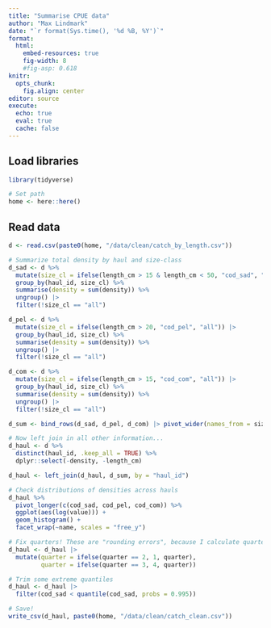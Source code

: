 ```yaml
---
title: "Summarise CPUE data"
author: "Max Lindmark"
date: "`r format(Sys.time(), '%d %B, %Y')`"
format: 
  html:
    embed-resources: true
    fig-width: 8
    #fig-asp: 0.618
knitr: 
  opts_chunk:
    fig.align: center
editor: source
execute: 
  echo: true
  eval: true
  cache: false
---
```


## Load libraries

```r
library(tidyverse)

# Set path
home <- here::here()
```

## Read data

```r
d <- read.csv(paste0(home, "/data/clean/catch_by_length.csv"))

# Summarize total density by haul and size-class
d_sad <- d %>% 
  mutate(size_cl = ifelse(length_cm > 15 & length_cm < 50, "cod_sad", "all")) |> 
  group_by(haul_id, size_cl) %>% 
  summarise(density = sum(density)) %>% 
  ungroup() |> 
  filter(!size_cl == "all")

d_pel <- d %>% 
  mutate(size_cl = ifelse(length_cm > 20, "cod_pel", "all")) |> 
  group_by(haul_id, size_cl) %>% 
  summarise(density = sum(density)) %>% 
  ungroup() |> 
  filter(!size_cl == "all")

d_com <- d %>% 
  mutate(size_cl = ifelse(length_cm > 15, "cod_com", "all")) |> 
  group_by(haul_id, size_cl) %>% 
  summarise(density = sum(density)) %>% 
  ungroup() |> 
  filter(!size_cl == "all")

d_sum <- bind_rows(d_sad, d_pel, d_com) |> pivot_wider(names_from = size_cl, values_from = density)

# Now left join in all other information...
d_haul <- d %>% 
  distinct(haul_id, .keep_all = TRUE) %>% 
  dplyr::select(-density, -length_cm)

d_haul <- left_join(d_haul, d_sum, by = "haul_id")

# Check distributions of densities across hauls
d_haul %>% 
  pivot_longer(c(cod_sad, cod_pel, cod_com)) %>% 
  ggplot(aes(log(value))) + 
  geom_histogram() + 
  facet_wrap(~name, scales = "free_y")

# Fix quarters! These are "rounding errors", because I calculate quarter based on month, and sometimes a quarter survey extends into a month of another quarter. Hence a mismatch between quarter and month
d_haul <- d_haul |> 
  mutate(quarter = ifelse(quarter == 2, 1, quarter),
         quarter = ifelse(quarter == 3, 4, quarter))

# Trim some extreme quantiles
d_haul <- d_haul |> 
  filter(cod_sad < quantile(cod_sad, probs = 0.995))

# Save!
write_csv(d_haul, paste0(home, "/data/clean/catch_clean.csv"))
```

